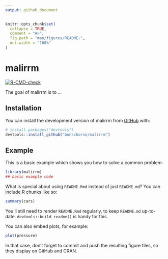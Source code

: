 ```yaml
---
output: github_document
---
```


<!-- README.md is generated from README.Rmd. Please edit that file -->

```r
knitr::opts_chunk$set(
  collapse = TRUE,
  comment = "#>",
  fig.path = "man/figures/README-",
  out.width = "100%"
)
```

# malirrm

<!-- badges: start -->
[![R-CMD-check](https://github.com/bonschorno/malirrm/actions/workflows/R-CMD-check.yaml/badge.svg)](https://github.com/bonschorno/malirrm/actions/workflows/R-CMD-check.yaml)
<!-- badges: end -->

The goal of malirrm is to ...

## Installation

You can install the development version of malirrm from [GitHub](https://github.com/) with:

``` r
# install.packages("devtools")
devtools::install_github("bonschorno/malirrm")
```

## Example

This is a basic example which shows you how to solve a common problem:

```r
library(malirrm)
## basic example code
```

What is special about using `README.Rmd` instead of just `README.md`? You can include R chunks like so:

```r
summary(cars)
```

You'll still need to render `README.Rmd` regularly, to keep `README.md` up-to-date. `devtools::build_readme()` is handy for this.

You can also embed plots, for example:

```r
plot(pressure)
```

In that case, don't forget to commit and push the resulting figure files, so they display on GitHub and CRAN.
